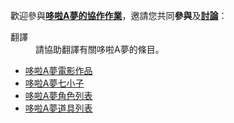 歡迎參與'''[[Portal:哆啦A夢/歡迎參與|哆啦A夢的協作作業]]'''，邀請您共同'''參與'''及'''[[Portal_talk:哆啦A夢|討論]]'''：
;翻譯
:請協助翻譯有關哆啦A夢的條目。
*[[哆啦A夢電影作品|哆啦A夢電影作品]]
*[[哆啦A夢七小子|哆啦A夢七小子]]
*[[哆啦A夢角色列表|哆啦A夢角色列表]]
*[[哆啦A夢道具列表|哆啦A夢道具列表]]